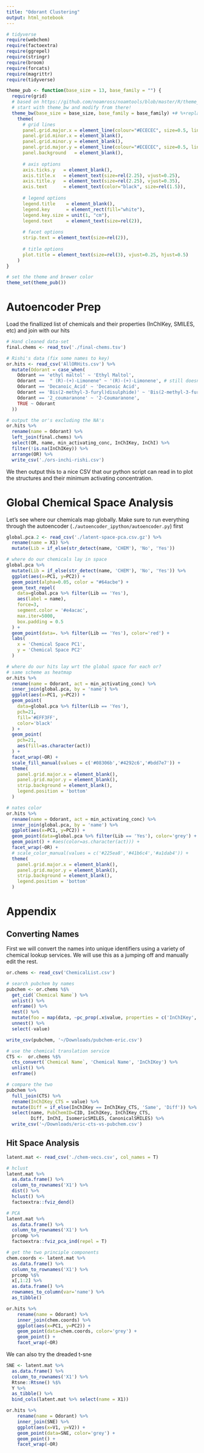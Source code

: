 ```yaml
---
title: "Odorant Clustering"
output: html_notebook
---
```


```r
# tidyverse
require(webchem)
require(factoextra)
require(ggrepel)
require(stringr)
require(broom)
require(forcats)
require(magrittr)
require(tidyverse)

theme_pub <- function(base_size = 13, base_family = "") {
  require(grid)
  # based on https://github.com/noamross/noamtools/blob/master/R/theme_nr.R
  # start with theme_bw and modify from there!
  theme_bw(base_size = base_size, base_family = base_family) +# %+replace%
    theme(
      # grid lines
      panel.grid.major.x = element_line(colour="#ECECEC", size=0.5, linetype=1),
      panel.grid.minor.x = element_blank(),
      panel.grid.minor.y = element_blank(),
      panel.grid.major.y = element_line(colour="#ECECEC", size=0.5, linetype=1),
      panel.background   = element_blank(),
      
      # axis options
      axis.ticks.y   = element_blank(),
      axis.title.x   = element_text(size=rel(2.25), vjust=0.25),
      axis.title.y   = element_text(size=rel(2.25), vjust=0.35),
      axis.text      = element_text(color="black", size=rel(1.5)),
      
      # legend options
      legend.title    = element_blank(),
      legend.key      = element_rect(fill="white"),
      legend.key.size = unit(1, "cm"),
      legend.text     = element_text(size=rel(2)),
      
      # facet options
      strip.text = element_text(size=rel(2)),
      
      # title options
      plot.title = element_text(size=rel(3), vjust=0.25, hjust=0.5)
    )
}

# set the theme and brewer color
theme_set(theme_pub())
```

# Autoencoder Prep

Load the finallized list of chemicals and their properties (InChIKey, SMILES, etc) and join with our hits

```r
# Hand cleaned data-set
final.chems <- read_tsv('./final-chems.tsv')

# Rishi's data (fix some names to key)
or.hits <- read_csv('AllORHits.csv') %>%
  mutate(Odorant = case_when(
    Odorant == 'ethyl maltol' ~ 'Ethyl Maltol',
    Odorant ==  " (R)-(+)-Limonene" ~ '(R)-(+)-Limonene', # still doesnt quite work..
    Odorant == 'Decanoic_Acid' ~ 'Decanoic Acid',
    Odorant == 'Bis(2-methyl-3-furyl)disulphide)' ~ 'Bis(2-methyl-3-furyl)disulphide',
    Odorant == '2_coumaranone' ~ '2-Coumaranone',
    TRUE ~ Odorant
  ))

# output the or's excluding the NA's
or.hits %>% 
  rename(name = Odorant) %>% 
  left_join(final.chems) %>% 
  select(OR, name, min_activating_conc, InChIKey, InChI) %>%
  filter(!is.na(InChIKey)) %>% 
  arrange(OR) %>%
  write_csv('./ors-inchi-rishi.csv')
```

We then output this to a nice CSV that our python script can read in to plot the structures and their minimum activating concentration.

# Global Chemical Space Analysis
Let's see where our chemicals map globally. Make sure to run everything through the autoencoder (`./autoencoder_ipython/autoencoder.py`) first

```r
global.pca.2 <- read_csv('./latent-space-pca.csv.gz') %>%
  rename(name = X1) %>%
  mutate(Lib = if_else(str_detect(name, 'CHEM'), 'No', 'Yes')) 

# where do our chemicals lay in space
global.pca %>%
  mutate(Lib = if_else(str_detect(name, 'CHEM'), 'No', 'Yes')) %>% 
  ggplot(aes(x=PC1, y=PC2)) +
  geom_point(alpha=0.05, color = "#64acbe") +
  geom_text_repel(
    data=global.pca %>% filter(Lib == 'Yes'), 
    aes(label = name), 
    force=3,
    segment.color = '#e4acac',
    max.iter=5000,
    box.padding = 0.5
  ) +
  geom_point(data=. %>% filter(Lib == 'Yes'), color='red') +
  labs(
    x = 'Chemical Space PC1',
    y = 'Chemical Space PC2'
  )

# where do our hits lay wrt the global space for each or?
# same scheme as heatmap
or.hits %>%
  rename(name = Odorant, act = min_activating_conc) %>% 
  inner_join(global.pca, by = 'name') %>%
  ggplot(aes(x=PC1, y=PC2)) +
  geom_point(
    data=global.pca %>% filter(Lib == 'Yes'), 
    pch=21, 
    fill='#EFF3FF',
    color='black'
  ) +
  geom_point(
    pch=21, 
    aes(fill=as.character(act))
  ) +
  facet_wrap(~OR) +
  scale_fill_manual(values = c('#08306b','#4292c6','#bdd7e7')) +
  theme(
    panel.grid.major.x = element_blank(),
    panel.grid.major.y = element_blank(),
    strip.background = element_blank(),
    legend.position = 'bottom'
  )

# nates color
or.hits %>%
  rename(name = Odorant, act = min_activating_conc) %>% 
  inner_join(global.pca, by = 'name') %>%
  ggplot(aes(x=PC1, y=PC2)) +
  geom_point(data=global.pca %>% filter(Lib == 'Yes'), color='grey') +
  geom_point() + #aes(color=as.character(act))) +
  facet_wrap(~OR) +
  # scale_color_manual(values = c('#225ea8','#41b6c4','#a1dab4')) +
  theme(
    panel.grid.major.x = element_blank(),
    panel.grid.major.y = element_blank(),
    strip.background = element_blank(),
    legend.position = 'bottom'
  )
```

# Appendix
## Converting Names
First we will convert the names into unique identifiers using a variety of chemical lookup services. We will use this as a jumping off and manually edit the rest.

```r
or.chems <- read_csv('ChemicalList.csv')

# search pubchem by names
pubchem <- or.chems %$% 
  get_cid(`Chemical Name`) %>%
  unlist() %>% 
  enframe() %>% 
  nest() %>% 
  mutate(foo = map(data, ~pc_prop(.x$value, properties = c('InChIKey', 'InChI', 'CanonicalSMILES', 'IsomericSMILES')))) %>%
  unnest() %>%
  select(-value)

write_csv(pubchem, '~/Downloads/pubchem-eric.csv')

# use the chemical translation service
CTS <-  or.chems %$% 
  cts_convert(`Chemical Name`, 'Chemical Name', 'InChIKey') %>%
  unlist() %>% 
  enframe()

# compare the two
pubchem %>% 
  full_join(CTS) %>% 
  rename(InChIKey_CTS = value) %>%
  mutate(Diff = if_else(InChIKey == InChIKey_CTS, 'Same', 'Diff')) %>% 
  select(name, PubChemID=CID, InChIKey, InChIKey_CTS, 
         Diff, InChI, IsomericSMILES, CanonicalSMILES) %>%
  write_csv('~/Downloads/eric-cts-vs-pubchem.csv')
```

## Hit Space Analysis


```r
latent.mat <- read_csv('./chem-vecs.csv', col_names = T)

# hclust
latent.mat %>% 
  as.data.frame() %>%
  column_to_rownames('X1') %>%
  dist() %>%
  hclust() %>%
  factoextra::fviz_dend()

# PCA
latent.mat %>% 
  as.data.frame() %>%
  column_to_rownames('X1') %>%
  prcomp %>%
  factoextra::fviz_pca_ind(repel = T)

# get the two principle components
chem.coords <- latent.mat %>% 
  as.data.frame() %>%
  column_to_rownames('X1') %>%
  prcomp %$%
  x[,1:2] %>%
  as.data.frame() %>%
  rownames_to_column(var='name') %>%
  as_tibble() 

or.hits %>%
    rename(name = Odorant) %>%
    inner_join(chem.coords) %>%
    ggplot(aes(x=PC1, y=PC2)) +
    geom_point(data=chem.coords, color='grey') +
    geom_point() +
    facet_wrap(~OR)
```

We can also try the dreaded t-sne

```r
SNE <- latent.mat %>% 
  as.data.frame() %>%
  column_to_rownames('X1') %>%
  Rtsne::Rtsne() %$%
  Y %>%
  as_tibble() %>%
  bind_cols(latent.mat %>% select(name = X1))

or.hits %>%
    rename(name = Odorant) %>%
    inner_join(SNE) %>%
    ggplot(aes(x=V1, y=V2)) +
    geom_point(data=SNE, color='grey') +
    geom_point() +
    facet_wrap(~OR)
```
